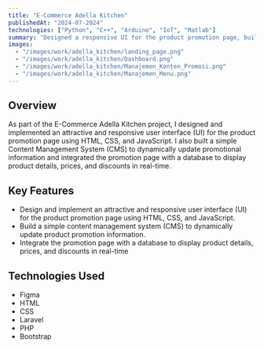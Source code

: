 ```yaml
---
title: "E-Commerce Adella Kitchen"
publishedAt: "2024-07-2024"
technologies: ["Python", "C++", "Arduino", "IoT", "Matlab"]
summary: "Designed a responsive UI for the product promotion page, built a simple CMS for dynamic updates, and integrated a database to display product details, prices, and discounts in real-time."
images:
  - "/images/work/adella_kitchen/landing_page.png"
  - "/images/work/adella_kitchen/Dashboard.png"
  - "/images/work/adella_kitchen/Manajemen_Konten_Promosi.png"
  - "/images/work/adella_kitchen/Manajemen_Menu.png"
---
```


## Overview

As part of the E-Commerce Adella Kitchen project, I designed and implemented an attractive and responsive user interface (UI) for the product promotion page using HTML, CSS, and JavaScript. I also built a simple Content Management System (CMS) to dynamically update promotional information and integrated the promotion page with a database to display product details, prices, and discounts in real-time.

## Key Features

- Design and implement an attractive and responsive user interface (UI) for the product promotion page using HTML, CSS, and JavaScript.
- Build a simple content management system (CMS) to dynamically update product promotion information.
- Integrate the promotion page with a database to display product details, prices, and discounts in real-time

## Technologies Used

- Figma
- HTML
- CSS
- Laravel
- PHP
- Bootstrap
